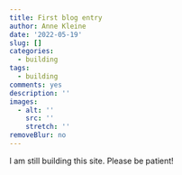 ```yaml
---
title: First blog entry
author: Anne Kleine
date: '2022-05-19'
slug: []
categories:
  - building
tags:
  - building
comments: yes
description: ''
images:
  - alt: ''
    src: ''
    stretch: ''
removeBlur: no
---
```


I am still building this site. Please be patient!
